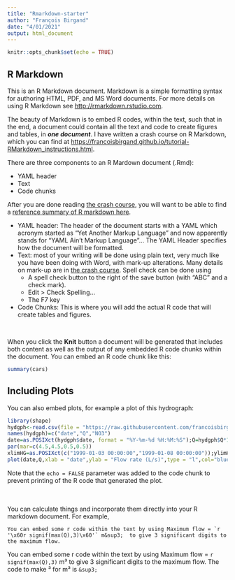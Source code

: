 ```yaml
---
title: "Rmarkdown-starter"
author: "François Birgand"
date: "4/01/2021"
output: html_document
---
```


```r
knitr::opts_chunk$set(echo = TRUE)
```

## R Markdown

This is an R Markdown document. Markdown is a simple formatting syntax for authoring HTML, PDF, and MS Word documents. For more details on using R Markdown see <http://rmarkdown.rstudio.com>.

The beauty of Markdown is to embed R codes, within the text, such that in the end, a document could contain all the text and code to create figures and tables, in ***one document***. I have written a crash course on R Markdown, which you can find at [https://francoisbirgand.github.io/tutorial-RMarkdown_instructions.html](https://francoisbirgand.github.io/tutorial-RMarkdown_instructions.html).

There are three components to an R Mardown document (.Rmd):

- YAML header
- Text
- Code chunks

After you are done reading [the crash course](https://francoisbirgand.github.io/tutorial-RMarkdown_instructions.html), you will want to be able to find a [reference summary of R markdown here](https://rstudio.com/wp-content/uploads/2016/03/rmarkdown-cheatsheet-2.0.pdf).

- YAML header: The header of the document starts with a YAML which acronym started as “Yet Another Markup Language” and now apparently stands for “YAML Ain’t Markup Language”… The YAML Header specifies how the document will be formatted.
- Text: most of your writing will be done using plain text, very much like you have been doing with Word, with mark-up alterations. Many details on mark-up are in [the crash course](https://francoisbirgand.github.io/tutorial-RMarkdown_instructions.html). Spell check can be done using
    - A spell check button to the right of the save button (with “ABC” and a check mark).
    - Edit > Check Spelling…
    - The F7 key
- Code Chunks: This is where you will add the actual R code that will create tables and figures.

</br>

When you click the **Knit** button a document will be generated that includes both content as well as the output of any embedded R code chunks within the document. You can embed an R code chunk like this:

```r
summary(cars)
```

## Including Plots

You can also embed plots, for example a plot of this hydrograph:

```r
library(shape)
hydgph<-read.csv(file = "https://raw.githubusercontent.com/francoisbirgand/discharge_and_flux_calculations/master/hydgph.csv", header = TRUE)
names(hydgph)=c("date","Q","NO3")
date=as.POSIXct(hydgph$date, format = "%Y-%m-%d %H:%M:%S");Q=hydgph$Q*1000
par(mar=c(4.5,4.5,0.5,0.5))
xlimHG=as.POSIXct(c("1999-01-03 00:00:00","1999-01-08 00:00:00"));ylimHG=c(50,350)
plot(date,Q,xlab = "date",ylab = "Flow rate (L/s)",type = "l",col="blue",xlim=xlimHG,ylim=ylimHG)
```

Note that the `echo = FALSE` parameter was added to the code chunk to prevent printing of the R code that generated the plot.

</br></br>
You can calculate things and incorporate them directly into your R markdown document. For example, 

```
You can embed some r code within the text by using Maximum flow = `r '\x60r signif(max(Q),3)\x60'` m&sup3;  to give 3 significant digits to the maximum flow. 
```

You can embed some r code within the text by using Maximum flow = `r signif(max(Q),3)` m&sup3; to give 3 significant digits to the maximum flow. The code to make &sup3; for m&sup3; is `&sup3;`

</br></br></br></br>

